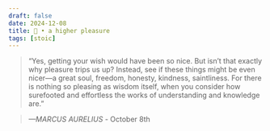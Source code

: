 ```yaml
---
draft: false 
date: 2024-12-08
title: 🗿 • a higher pleasure
tags: [stoic]
---
```


>  “Yes, getting your wish would have been so nice. But isn’t that exactly why pleasure trips us up? Instead, see if these things might be even nicer—a great soul, freedom, honesty, kindness, saintliness. For there is nothing so pleasing as wisdom itself, when you consider how surefooted and effortless the works of understanding and knowledge are.”

> *—MARCUS AURELIUS* - October 8th